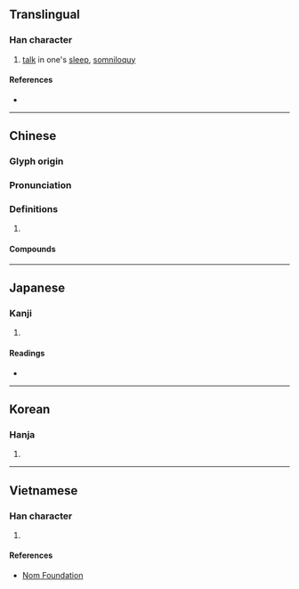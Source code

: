 {{also|呓}}
{{character info/new}}
==Translingual==

===Han character===
{{Han char|rn=30|rad=口|as=19|sn=22|four=64031|canj=RTGI|ids=⿰口藝}}

# [[talk]] in one's [[sleep]], [[somniloquy]]

====References====
* {{Han ref|kx=0215.100|dkj=04629|dj=0438.100|hdz=10705.130|uh=56C8|ud=22216|bh=C56D|bd=50541}}

----

==Chinese==
{{zh-forms|s=呓}}

===Glyph origin===
{{Han etym}}

===Pronunciation===
{{zh-pron
|m=yì
|c=ngai6
|mc=y
|oc=y
|cat=
}}

===Definitions===
{{zh-hanzi}}

# {{rfdef|zh}}

====Compounds====
{{zh-der|囈怔|囈語|夢囈|含囈|啽囈|囈掙}}

----

==Japanese==

===Kanji===
{{ja-kanji|grade=|rs=口19}}

# {{rfdef|ja|sort=口19}}

====Readings====
* {{ja-readings|on=[[げい]] (gei)|kun=[[ねごと]] (negoto)}}

----

==Korean==

===Hanja===
{{ko-hanja|hangeul=예|rv=ye|mr=ye}}

# {{rfdef|ko|sort=口19}}

----

==Vietnamese==

===Han character===
{{vi-hantu|[[nghệ]]|rs=口19}}

# {{rfdef|vi|sort=口19}}

====References====
* [http://nomfoundation.org/common/nom_details.php?codepoint=56c8 Nom Foundation]